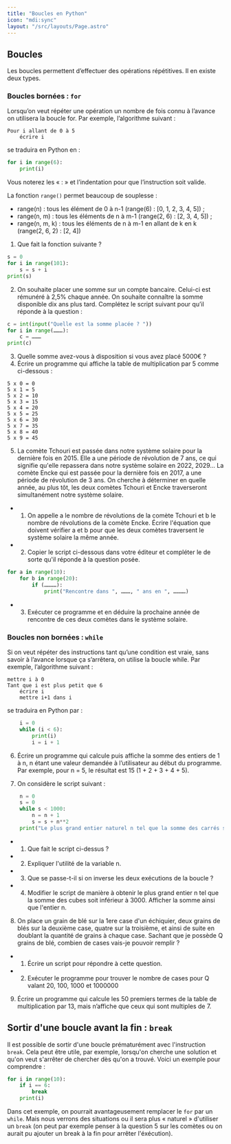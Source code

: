 ```yaml
---
title: "Boucles en Python"
icon: "mdi:sync"
layout: "/src/layouts/Page.astro"
---
```


## Boucles

Les boucles permettent d’effectuer des opérations répétitives. Il en existe
deux types.

### Boucles bornées : `for`

Lorsqu’on veut répéter une opération un nombre de fois connu à l’avance on
utilisera la boucle for. Par exemple, l’algorithme suivant :

```
Pour i allant de 0 à 5
    écrire i
```

se traduira en Python en :
    
```py
for i in range(6):
    print(i)
```

Vous noterez les « : » et l’indentation pour que l’instruction soit valide.

La fonction `range()` permet beaucoup de souplesse :
- range(n) : tous les élément de 0 à n-1 (range(6) : [0, 1, 2, 3, 4, 5]) ;
- range(n, m) : tous les éléments de n à m-1 (range(2, 6) : [2, 3, 4, 5]) ;
- range(n, m, k) : tous les éléments de n à m-1 en allant de k en k (range(2, 6, 2) : [2, 4])

1. Que fait la fonction suivante ?

```py
s = 0
for i in range(101):
    s = s + i
print(s)
```

2. On souhaite placer une somme sur un compte bancaire. Celui-ci est
rémunéré à 2,5% chaque année. On souhaite connaître la somme disponible dix
ans plus tard. Complétez le script suivant pour qu’il réponde à la question :

    
```py
c = int(input("Quelle est la somme placée ? "))
for i in range(………):
    c = ………
print(c)
```
3. Quelle somme avez-vous à disposition si vous avez placé 5000€ ?
4. Écrire un programme qui affiche la table de multiplication par 5 comme
ci-dessous :

```
5 x 0 = 0
5 x 1 = 5
5 x 2 = 10
5 x 3 = 15
5 x 4 = 20
5 x 5 = 25
5 x 6 = 30
5 x 7 = 35
5 x 8 = 40
5 x 9 = 45
```

5. La comète Tchouri est passée dans notre système solaire pour la
dernière fois en 2015. Elle a une période de révolution de 7 ans, ce qui
signifie qu'elle repassera dans notre système solaire en 2022, 2029… La comète
Encke qui est passée pour la dernière fois en 2017, a une période de
révolution de 3 ans. On cherche à déterminer en quelle année, au plus tôt, les
deux comètes Tchouri et Encke traverseront simultanément notre système
solaire.  
- 1. On appelle a le nombre de révolutions de la comète Tchouri et b le
nombre de révolutions de la comète Encke. Écrire l'équation que doivent
vérifier a et b pour que les deux comètes traversent le système solaire la
même année.  
- 2. Copier le script ci-dessous dans votre éditeur et compléter le de sorte
qu'il réponde à la question posée.

```py
for a in range(10):
    for b in range(20):
        if (…………):
            print("Rencontre dans ", ………, " ans en ", …………)
```

- 3. Exécuter ce programme et en déduire la prochaine année de rencontre de
ces deux comètes dans le système solaire.

### Boucles non bornées : `while`

Si on veut répéter des instructions tant qu’une condition est vraie, sans
savoir à l’avance lorsque ça s’arrêtera, on utilise la boucle while. Par
exemple, l’algorithme suivant :

```
mettre i à 0
Tant que i est plus petit que 6
    écrire i
    mettre i+1 dans i
```

se traduira en Python par :
 
```py
    i = 0
    while (i < 6):
        print(i)
        i = i + 1
```

6. Écrire un programme qui calcule puis affiche la somme des entiers de 1
à n, n étant une valeur demandée à l’utilisateur au début du programme. Par
exemple, pour n = 5, le résultat est 15 (1 + 2 + 3 + 4 + 5).

7. On considère le script suivant :
```py
    n = 0
    s = 0
    while s < 1000:
        n = n + 1
        s = s + n**2
    print("Le plus grand entier naturel n tel que la somme des carrés soit inférieure à 1000 est :", n -1)
```

- 1. Que fait le script ci-dessus ?
- 2. Expliquer l'utilité de la variable n.
- 3. Que se passe-t-il si on inverse les deux exécutions de la boucle ?
- 4. Modifier le script de manière à obtenir le plus grand entier n tel que la somme des cubes soit inférieur à 3000. Afficher la somme ainsi que l'entier n.

8. On place un grain de blé sur la 1ere case d'un échiquier, deux grains
de blés sur la deuxième case, quatre sur la troisième, et ainsi de suite en
doublant la quantité de grains à chaque case. Sachant que je possède Q grains
de blé, combien de cases vais-je pouvoir remplir ?

- 1. Écrire un script pour répondre à cette question.
- 2. Exécuter le programme pour trouver le nombre de cases pour Q valant 20, 100, 1000 et 1000000

9. Écrire un programme qui calcule les 50 premiers termes de la table de
multiplication par 13, mais n’affiche que ceux qui sont multiples de 7.

## Sortir d'une boucle avant la fin : `break`

Il est possible de sortir d'une boucle prématurément avec l'instruction
`break`. Cela peut être utile, par exemple, lorsqu'on cherche une solution et
qu'on veut s'arrêter de chercher dès qu'on a trouvé. Voici un exemple pour
comprendre :

```py
for i in range(10):
    if i == 6:
        break
    print(i)
```

Dans cet exemple, on pourrait avantageusement remplacer le `for` par un
`while`. Mais nous verrons des situations ou il sera plus « naturel »
d'utiliser un `break` (on peut par exemple penser à la question 5 sur les
comètes ou on aurait pu ajouter un break à la fin pour arrêter l'éxécution).
